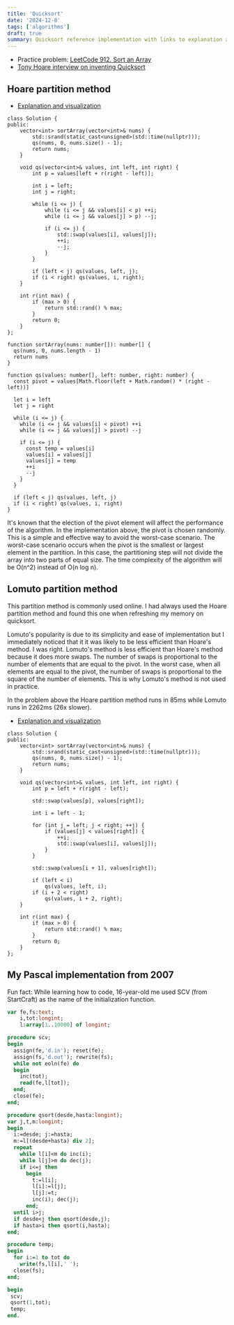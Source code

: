 ```yaml
---
title: 'Quicksort'
date: '2024-12-8'
tags: ['algorithms']
draft: true
summary: Quicksort reference implementation with links to explanation and practice problems.
---
```


- Practice problem: [LeetCode 912. Sort an Array](https://leetcode.com/problems/sort-an-array/)
- [Tony Hoare interview on inventing Quicksort](https://www.youtube.com/watch?v=pJgKYn0lcno)

## Hoare partition method

- [Explanation and visualization](https://www.youtube.com/watch?v=AO8Sav4SmSU)

```cpp:C++
class Solution {
public:
    vector<int> sortArray(vector<int>& nums) {
        std::srand(static_cast<unsigned>(std::time(nullptr)));
        qs(nums, 0, nums.size() - 1);
        return nums;
    }

    void qs(vector<int>& values, int left, int right) {
        int p = values[left + r(right - left)];

        int i = left;
        int j = right;

        while (i <= j) {
            while (i <= j && values[i] < p) ++i;
            while (i <= j && values[j] > p) --j;

            if (i <= j) {
                std::swap(values[i], values[j]);
                ++i;
                --j;
            }
        }

        if (left < j) qs(values, left, j);
        if (i < right) qs(values, i, right);
    }

    int r(int max) {
        if (max > 0) {
            return std::rand() % max;
        }
        return 0;
    }
};
```

```typescript:TypeScript
function sortArray(nums: number[]): number[] {
  qs(nums, 0, nums.length - 1)
  return nums
}

function qs(values: number[], left: number, right: number) {
  const pivot = values[Math.floor(left + Math.random() * (right - left))]

  let i = left
  let j = right

  while (i <= j) {
    while (i <= j && values[i] < pivot) ++i
    while (i <= j && values[j] > pivot) --j

    if (i <= j) {
      const temp = values[i]
      values[i] = values[j]
      values[j] = temp
      ++i
      --j
    }
  }

  if (left < j) qs(values, left, j)
  if (i < right) qs(values, i, right)
}
```

It's known that the election of the pivot element will affect the performance of the algorithm. In the implementation above, the pivot is chosen randomly. This is a simple and effective way to avoid the worst-case scenario. The worst-case scenario occurs when the pivot is the smallest or largest element in the partition. In this case, the partitioning step will not divide the array into two parts of equal size. The time complexity of the algorithm will be O(n^2) instead of O(n log n).

## Lomuto partition method

This partition method is commonly used online. I had always used the Hoare partition method and found this one when refreshing my memory on quicksort.

Lomuto's popularity is due to its simplicity and ease of implementation but I immediately noticed that it it was likely to be less efficient than Hoare's method. I was right. Lomuto's method is less efficient than Hoare's method because it does more swaps. The number of swaps is proportional to the number of elements that are equal to the pivot. In the worst case, when all elements are equal to the pivot, the number of swaps is proportional to the square of the number of elements. This is why Lomuto's method is not used in practice.

In the problem above the Hoare partition method runs in 85ms while Lomuto runs in 2262ms (26x slower).

- [Explanation and visualization](https://www.youtube.com/watch?v=Vtckgz38QHs)

```cpp:C++
class Solution {
public:
    vector<int> sortArray(vector<int>& nums) {
        std::srand(static_cast<unsigned>(std::time(nullptr)));
        qs(nums, 0, nums.size() - 1);
        return nums;
    }

    void qs(vector<int>& values, int left, int right) {
        int p = left + r(right - left);

        std::swap(values[p], values[right]);

        int i = left - 1;

        for (int j = left; j < right; ++j) {
            if (values[j] < values[right]) {
                ++i;
                std::swap(values[i], values[j]);
            }
        }

        std::swap(values[i + 1], values[right]);

        if (left < i)
            qs(values, left, i);
        if (i + 2 < right)
            qs(values, i + 2, right);
    }

    int r(int max) {
        if (max > 0) {
            return std::rand() % max;
        }
        return 0;
    }
};
```

## My Pascal implementation from 2007

Fun fact: While learning how to code, 16-year-old me used SCV (from StartCraft) as the name of the initialization function.

```pascal
var fe,fs:text;
    i,tot:longint;
    l:array[1..10000] of longint;

procedure scv;
begin
  assign(fe,'d.in'); reset(fe);
  assign(fs,'d.out'); rewrite(fs);
  while not eoln(fe) do
  begin
    inc(tot);
    read(fe,l[tot]);
  end;
  close(fe);
end;

procedure qsort(desde,hasta:longint);
var j,t,m:longint;
begin
  i:=desde; j:=hasta;
  m:=l[(desde+hasta) div 2];
  repeat
    while l[i]<m do inc(i);
    while l[j]>m do dec(j);
    if i<=j then
	  begin
	    t:=l[i];
	    l[i]:=l[j];
	    l[j]:=t;
	    inc(i); dec(j);
	  end;
  until i>j;
  if desde<j then qsort(desde,j);
  if hasta>i then qsort(i,hasta);
end;

procedure temp;
begin
  for i:=1 to tot do
    write(fs,l[i],' ');
  close(fs);
end;

begin
 scv;
 qsort(1,tot);
 temp;
end.
```
